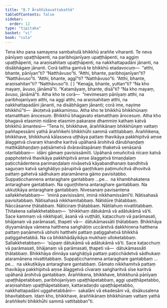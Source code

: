 ```yaml
---
title: "8.7 Āraññikavattakathā"
tableOfContents: false
sidebar:
  order: 12
type: "tipitaka"
basket: "vi"
book: "cula"
---
```



<DynamicBreadcrumb />

<Division number="367" book="cula" bookNo="4" page="385">

<Paragraph number="1688" book="cula">
Tena kho pana samayena sambahulā bhikkhū araññe viharanti. Te neva pānīyaṃ upaṭṭhāpenti, na paribhojanīyaṃ upaṭṭhāpenti, na aggiṃ upaṭṭhāpenti, na araṇisahitaṃ upaṭṭhāpenti, na nakkhattapadāni jānanti, na disābhāgaṃ jānanti. Corā tattha gantvā te bhikkhū etadavocuṃ—  “atthi, bhante, pānīyan”ti? “Natthāvuso”ti. “Atthi, bhante, paribhojanīyan”ti? “Natthāvuso”ti. “Atthi, bhante, aggī”ti? “Natthāvuso”ti. “Atthi, bhante, araṇisahitan”ti? “Natthāvuso”ti. ( ) “Kenajja, bhante, yuttan”ti? “Na kho mayaṃ, āvuso, jānāmā”ti. “Katamāyaṃ, bhante, disā”ti? “Na kho mayaṃ, āvuso, jānāmā”ti. Atha kho te corā—  “nevimesaṃ pānīyaṃ atthi, na paribhojanīyaṃ atthi, na aggi atthi, na araṇisahitaṃ atthi, na nakkhattapadāni jānanti, na disābhāgaṃ jānanti; corā ime, nayime bhikkhū”ti—  ākoṭetvā pakkamiṃsu. Atha kho te bhikkhū bhikkhūnaṃ etamatthaṃ ārocesuṃ. Bhikkhū bhagavato etamatthaṃ ārocesuṃ. Atha kho bhagavā etasmiṃ nidāne etasmiṃ pakaraṇe dhammiṃ kathaṃ katvā bhikkhū āmantesi—
</Paragraph>

</Division>
<Division number="368" book="cula" bookNo="4" page="385">

<Paragraph number="1689" book="cula">
“Tena hi, bhikkhave, āraññikānaṃ bhikkhūnaṃ vattaṃ paññapessāmi yathā āraññikehi bhikkhūhi sammā vattitabbaṃ. Āraññikena, bhikkhave, bhikkhunā kālasseva uṭṭhāya pattaṃ thavikāya pakkhipitvā aṃse ālaggetvā cīvaraṃ khandhe karitvā upāhanā ārohitvā dārubhaṇḍaṃ mattikābhaṇḍaṃ paṭisāmetvā dvāravātapānaṃ thaketvā senāsanā otaritabbaṃ—  idāni gāmaṃ pavisissāmīti. Upāhanā omuñcitvā nīcaṃ katvā papphoṭetvā thavikāya pakkhipitvā aṃse ālaggetvā timaṇḍalaṃ paṭicchādentena parimaṇḍalaṃ nivāsetvā kāyabandhanaṃ bandhitvā saguṇaṃ katvā saṅghāṭiyo pārupitvā gaṇṭhikaṃ paṭimuñcitvā dhovitvā pattaṃ gahetvā sādhukaṃ ataramānena gāmo pavisitabbo. Suppaṭicchannena antaraghare gantabbaṃ …pe…  na khambhakatena antaraghare gantabbaṃ. Na oguṇṭhitena antaraghare gantabbaṃ. Na ukkuṭikāya antaraghare gantabbaṃ.
</Paragraph>

<Paragraph number="1690" book="cula">
Nivesanaṃ pavisantena sallakkhetabbaṃ—  ‘iminā pavisissāmi, iminā nikkhamissāmī’ti. Nātisahasā pavisitabbaṃ. Nātisahasā nikkhamitabbaṃ. Nātidūre ṭhātabbaṃ. Nāccāsanne ṭhātabbaṃ. Nāticiraṃ ṭhātabbaṃ. Nātilahuṃ nivattitabbaṃ. Ṭhitakena sallakkhetabbaṃ—  ‘bhikkhaṃ dātukāmā vā adātukāmā vā’ti. Sace kammaṃ vā nikkhipati, āsanā vā vuṭṭhāti, kaṭacchuṃ vā parāmasati, bhājanaṃ vā parāmasati, ṭhapeti vā—  dātukāmassāti ṭhātabbaṃ. Bhikkhāya diyyamānāya vāmena hatthena saṅghāṭiṃ uccāretvā dakkhiṇena hatthena pattaṃ paṇāmetvā ubhohi hatthehi pattaṃ paṭiggahetvā bhikkhā paṭiggahetabbā. Na ca bhikkhādāyikāya mukhaṃ ulloketabbaṃ. Sallakkhetabbaṃ—  ‘sūpaṃ dātukāmā vā adātukāmā vā’ti. Sace kaṭacchuṃ vā parāmasati, bhājanaṃ vā parāmasati, ṭhapeti vā—  dātukāmassāti ṭhātabbaṃ. Bhikkhāya dinnāya saṅghāṭiyā pattaṃ paṭicchādetvā sādhukaṃ ataramānena nivattitabbaṃ.
</Paragraph>

<Paragraph number="1691" book="cula">
Suppaṭicchannena antaraghare gantabbaṃ …pe…  na ukkuṭikāya antaraghare gantabbaṃ. Gāmato nikkhamitvā pattaṃ thavikāya pakkhipitvā aṃse ālaggetvā cīvaraṃ saṅgharitvā sīse karitvā upāhanā ārohitvā gantabbaṃ.
</Paragraph>

<Paragraph number="1692" book="cula">
Āraññikena, bhikkhave, bhikkhunā pānīyaṃ upaṭṭhāpetabbaṃ, paribhojanīyaṃ upaṭṭhāpetabbaṃ, aggi upaṭṭhāpetabbo, araṇisahitaṃ upaṭṭhāpetabbaṃ, kattaradaṇḍo upaṭṭhāpetabbo, nakkhattapadāni uggahetabbāni—  sakalāni vā ekadesāni vā, disākusalena bhavitabbaṃ. Idaṃ kho, bhikkhave, āraññikānaṃ bhikkhūnaṃ vattaṃ yathā āraññikehi bhikkhūhi sammā vattitabban”ti.
</Paragraph>
</Division>